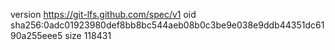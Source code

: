 version https://git-lfs.github.com/spec/v1
oid sha256:0adc01923980def8bb8bc544aeb08b0c3be9e038e9ddb44351dc6190a255eee5
size 118431
